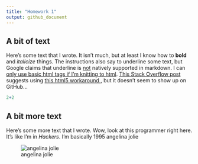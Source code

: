 ```yaml
---
title: "Homework 1"
output: github_document
---
```

## A bit of text

Here's some text that I wrote. It isn't much, but at least I know how to **bold** and *italicize* things. The instructions also say to underline some text, but Google claims that underline is <u>not</u> natively supported in markdown. I can <ins>only use basic html tags if I'm knitting to html</ins>.   [This Stack Overflow post](https://stackoverflow.com/questions/63691866/underline-in-rmarkdown-to-microsoft-word) suggests using <span style="text-decoration:underline"> this html5 workaround </span>, but it doesn't seem to show up on GitHub...


```r
2+2
```

## A bit more text

Here's some more text that I wrote. Wow, look at this programmer right here. It's like I'm in *Hackers*. I'm basically 1995 angelina jolie  

![angelina jolie](https://github.com/rsimberloff/MICR_575/blob/master/hackers1995.jpg?raw=true)